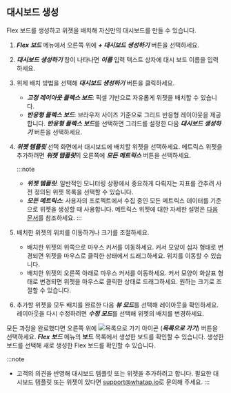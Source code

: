## 대시보드 생성

Flex 보드를 생성하고 위젯을 배치해 자신만의 대시보드를 만들 수 있습니다.

1. ***Flex 보드*** 메뉴에서 오른쪽 위에 ***+ 대시보드 생성하기*** 버튼을 선택하세요.

1. ***대시보드 생성하기*** 창이 나타나면 ***이름*** 입력 텍스트 상자에 대시 보드 이름을 입력하세요.

1. 위제 배치 방법을 선택해 ***대시보드 생성하기*** 버튼을 클릭하세요.
    * ***고정 레이아웃 플렉스 보드***: 픽셀 기반으로 자유롭게 위젯을 배치할 수 있습니다.
    * ***반응형 플렉스 보드***: 브라우저 사이즈 기준으로 그리드 반응형 레이아웃을 제공합니다. ***반응형 플렉스 보드***를 선택하면 그리드를 설정한 다음 ***대시보드 생성하기*** 버튼을 선택하세요.

1. ***위젯 템플릿*** 선택 화면에서 대시보드에 배치할 위젯을 선택하세요. 메트릭스 위젯을 추가하려면 ***위젯 템플릿***의 오른쪽에 ***모든 메트릭스*** 버튼을 선택하세요.

    :::note
    * ***위젯 템플릿***: 일반적인 모니터링 상황에서 중요하게 다뤄지는 지표를 간추려 사전 정의된 위젯 목록을 선택할 수 있습니다.
    * ***모든 메트릭스***: 사용자의 프로젝트에서 수집 중인 모든 메트릭스 데이터를 기준으로 위젯을 생성할 때 사용합니다. 메트릭스 위젯에 대한 자세한 설명은 [다음 문서](flexboard-metric-widget)를 참조하세요.
    :::

1. 배치한 위젯의 위치를 이동하거나 크기를 조절하세요.

    * 배치한 위젯의 위쪽으로 마우스 커서를 이동하세요. 커서 모양이 십자 형태로 변경되면 위젯을 마우스로 클릭한 상태에서 드래그하세요. 위치를 이동할 수 있습니다.
    * 배치한 위젯의 오른쪽 아래로 마우스 커서를 이동하세요. 커서 모양이 화살표 형태로 변경되면 위젯을 마우스로 클릭한 상태로 드래그하세요. 원하는 크기로 조절할 수 있습니다.

1. 추가할 위젯을 모두 배치를 완료한 다음 ***뷰 모드***를 선택해 레이아웃을 확인하세요. 레이아웃을 다시 수정하려면 ***수정 모드***를 선택해 위젯의 배치를 변경하세요.

모든 과정을 완료했다면 오른쪽 위에 ![목록으로 가기 아이콘](/img/ico-exit.svg) (***목록으로 가기***) 버튼을 선택하세요. ***Flex 보드*** 메뉴의 **보드** 목록에서 생성한 보드를 확인할 수 있습니다. 생성한 보드를 선택해 새로 생성한 Flex 보드를 확인할 수 있습니다.

:::note
* 고객의 의견을 반영해 대시보드 템플릿 또는 위젯을 추가하려고 합니다. 필요한 대시보드 템플릿 또는 위젯이 있다면 [support@whatap.io](mailto:support@whatap.io)로 문의해 주세요.
:::